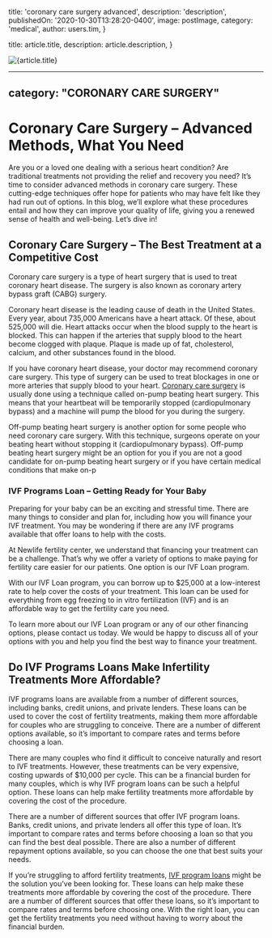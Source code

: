 
  title: 'coronary care surgery advanced',
  description: 'description',
  publishedOn: '2020-10-30T13:28:20-0400',
  image: postImage,
  category: 'medical',
  author: users.tim,
}

  title: article.title,
  description: article.description,
}


<Image src={postImage} alt={article.title} />

---
category: "CORONARY CARE SURGERY"
---

# Coronary Care Surgery – Advanced Methods, What You Need

Are you or a loved one dealing with a serious heart condition? Are traditional treatments not providing the relief and recovery you need? It’s time to consider advanced methods in coronary care surgery. These cutting-edge techniques offer hope for patients who may have felt like they had run out of options. In this blog, we’ll explore what these procedures entail and how they can improve your quality of life, giving you a renewed sense of health and well-being. Let’s dive in!

## Coronary Care Surgery – The Best Treatment at a Competitive Cost

Coronary care surgery is a type of heart surgery that is used to treat coronary heart disease. The surgery is also known as coronary artery bypass graft (CABG) surgery.

Coronary heart disease is the leading cause of death in the United States. Every year, about 735,000 Americans have a heart attack. Of these, about 525,000 will die. Heart attacks occur when the blood supply to the heart is blocked. This can happen if the arteries that supply blood to the heart become clogged with plaque. Plaque is made up of fat, cholesterol, calcium, and other substances found in the blood.

If you have coronary heart disease, your doctor may recommend coronary care surgery. This type of surgery can be used to treat blockages in one or more arteries that supply blood to your heart. [Coronary care surgery](https://tlc.com.au/coronary-care-surgery/) is usually done using a technique called on-pump beating heart surgery. This means that your heartbeat will be temporarily stopped (cardiopulmonary bypass) and a machine will pump the blood for you during the surgery.

Off-pump beating heart surgery is another option for some people who need coronary care surgery. With this technique, surgeons operate on your beating heart without stopping it (cardiopulmonary bypass). Off-pump beating heart surgery might be an option for you if you are not a good candidate for on-pump beating heart surgery or if you have certain medical conditions that make on-p

### IVF Programs Loan – Getting Ready for Your Baby

Preparing for your baby can be an exciting and stressful time. There are many things to consider and plan for, including how you will finance your IVF treatment. You may be wondering if there are any IVF programs available that offer loans to help with the costs.

At Newlife fertility center, we understand that financing your treatment can be a challenge. That’s why we offer a variety of options to make paying for fertility care easier for our patients. One option is our IVF Loan program.

With our IVF Loan program, you can borrow up to $25,000 at a low-interest rate to help cover the costs of your treatment. This loan can be used for everything from egg freezing to in vitro fertilization (IVF) and is an affordable way to get the fertility care you need.

To learn more about our IVF Loan program or any of our other financing options, please contact us today. We would be happy to discuss all of your options with you and help you find the best way to finance your treatment.

## Do IVF Programs Loans Make Infertility Treatments More Affordable?

IVF programs loans are available from a number of different sources, including banks, credit unions, and private lenders. These loans can be used to cover the cost of fertility treatments, making them more affordable for couples who are struggling to conceive. There are a number of different options available, so it’s important to compare rates and terms before choosing a loan.

There are many couples who find it difficult to conceive naturally and resort to IVF treatments. However, these treatments can be very expensive, costing upwards of $10,000 per cycle. This can be a financial burden for many couples, which is why IVF program loans can be such a helpful option. These loans can help make fertility treatments more affordable by covering the cost of the procedure.

There are a number of different sources that offer IVF program loans. Banks, credit unions, and private lenders all offer this type of loan. It’s important to compare rates and terms before choosing a loan so that you can find the best deal possible. There are also a number of different repayment options available, so you can choose the one that best suits your needs.

If you’re struggling to afford fertility treatments, [IVF program loans](https://tlc.com.au/category/ivf-programs-loan/) might be the solution you’ve been looking for. These loans can help make these treatments more affordable by covering the cost of the procedure. There are a number of different sources that offer these loans, so it’s important to compare rates and terms before choosing one. With the right loan, you can get the fertility treatments you need without having to worry about the financial burden.
